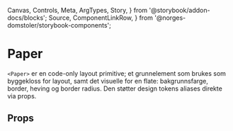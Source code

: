   Canvas,
  Controls,
  Meta,
  ArgTypes,
  Story,
} from '@storybook/addon-docs/blocks';
  Source,
  ComponentLinkRow,
} from '@norges-domstoler/storybook-components';

<Meta of={PaperStories} />

# Paper

<ComponentLinkRow
  docsHref="https://design.domstol.no/987b33f71/p/5922aa-paper"
  githubHref="https://github.com/domstolene/designsystem/tree/main/packages/components/src/components/layout/Paper"
  storybookHref="https://domstolene.github.io/designsystem/?path=/story/dds-components-layout-primitives-paper--default"
  withBottomSpacing
/>

`<Paper>` er en code-only layout primitive; et grunnelement som brukes som byggekloss for layout, samt det visuelle for en flate: bakgrunnsfarge, border, heving og border radius.
Den støtter design tokens aliases direkte via props.

## Props

<Canvas of={PaperStories.Preview} />
<Controls of={PaperStories.Preview} />
